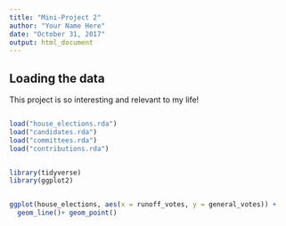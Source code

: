 ```yaml
---
title: "Mini-Project 2"
author: "Your Name Here"
date: "October 31, 2017"
output: html_document
---
```



## Loading the data

This project is so interesting and relevant to my life!

```r

```

```r
load("house_elections.rda")
load("candidates.rda")
load("committees.rda")
load("contributions.rda")


library(tidyverse)
library(ggplot2)


ggplot(house_elections, aes(x = runoff_votes, y = general_votes)) +
  geom_line()+ geom_point()


```
